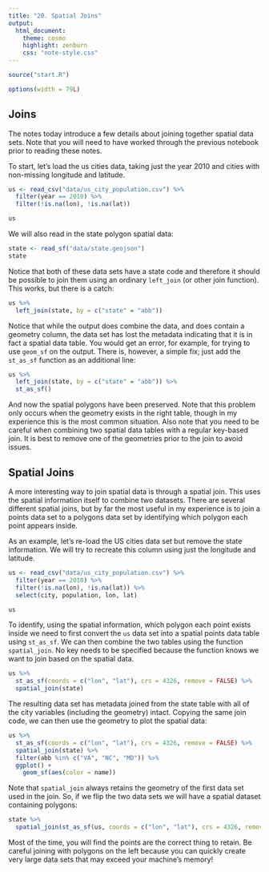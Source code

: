 ```yaml
---
title: "20. Spatial Joins"
output:
  html_document:
    theme: cosmo
    highlight: zenburn
    css: "note-style.css"
---
```


```r
source("start.R")

options(width = 79L)
```

## Joins

The notes today introduce a few details about joining together spatial data
sets. Note that you will need to have worked through the previous notebook
prior to reading these notes.

To start, let's load the us cities data, taking just the year 2010 and cities
with non-missing longitude and latitude.

```r
us <- read_csv("data/us_city_population.csv") %>%
  filter(year == 2010) %>% 
  filter(!is.na(lon), !is.na(lat))

us
```

We will also read in the state polygon spatial data:

```r
state <- read_sf("data/state.geojson")
state
```

Notice that both of these data sets have a state code and therefore it should
be possible to join them using an ordinary `left_join` (or other join function).
This works, but there is a catch:

```r
us %>%
  left_join(state, by = c("state" = "abb"))
```

Notice that while the output does combine the data, and does contain a geometry
column, the data set has lost the metadata indicating that it is in fact a spatial
data table. You would get an error, for example, for trying to use `geom_sf` 
on the output. There is, however, a simple fix; just add the `st_as_sf` function
as an additional line:

```r
us %>%
  left_join(state, by = c("state" = "abb")) %>%
  st_as_sf()
```

And now the spatial polygons have been preserved. Note that this problem only
occurs when the geometry exists in the right table, though in my experience 
this is the most common situation. Also note that you need to be careful when
combining two spatial data tables with a regular key-based join. It is best to
remove one of the geometries prior to the join to avoid issues.

## Spatial Joins

A more interesting way to join spatial data is through a spatial join. This uses
the spatial information itself to combine two datasets. There are several 
different spatial joins, but by far the most useful in my experience is to
join a points data set to a polygons data set by identifying which polygon each
point appears inside.

As an example, let's re-load the US cities data set but remove the state
information. We will try to recreate this column using just the longitude and
latitude.

```r
us <- read_csv("data/us_city_population.csv") %>%
  filter(year == 2010) %>% 
  filter(!is.na(lon), !is.na(lat)) %>%
  select(city, population, lon, lat)

us
```

To identify, using the spatial information, which polygon each point exists
inside we need to first convert the `us` data set into a spatial points data
table using `st_as_sf`. We can then combine the two tables using the function
`spatial_join`. No key needs to be specified because the function knows we 
want to join based on the spatial data.

```r
us %>%
  st_as_sf(coords = c("lon", "lat"), crs = 4326, remove = FALSE) %>%
  spatial_join(state)
```

The resulting data set has metadata joined from the state table with all of the
city variables (including the geometry) intact. Copying the same join code, we
can then use the geometry to plot the spatial data:

```r
us %>%
  st_as_sf(coords = c("lon", "lat"), crs = 4326, remove = FALSE) %>%
  spatial_join(state) %>%
  filter(abb %in% c("VA", "NC", "MD")) %>%
  ggplot() +
    geom_sf(aes(color = name))
```

Note that `spatial_join` always retains the geometry of the first data set used
in the join. So, if we flip the two data sets we will have a spatial dataset 
containing polygons:

```r
state %>%
  spatial_join(st_as_sf(us, coords = c("lon", "lat"), crs = 4326, remove = FALSE))
```

Most of the time, you will find the points are the correct thing to retain.
Be careful joining with polygons on the left because you can quickly create
very large data sets that may exceed your machine's memory!
